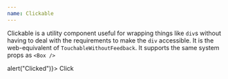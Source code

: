 ```yaml
---
name: Clickable
---
```


Clickable is a utility component useful for wrapping things like `div`s without
having to deal with the requirements to make the `div` accessible. It is the
web-equivalent of `TouchableWithoutFeedback`. It supports the same system props
as `<Box />`

<Playground>
  <Clickable onClick={() => alert("Clicked")}>
    <Text variant='lg'>Click</Text>
  </Clickable>
</Playground>
